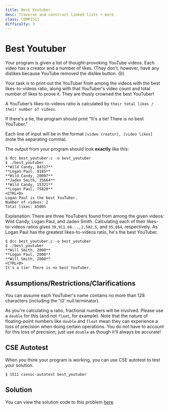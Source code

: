 ```yaml
---
title: Best Youtuber
desc: Traverse and construct linked lists + more.
class: COMP1511
difficulty: 3
---
```


# Best Youtuber

Your program is given a list of thought-provoking YouTube videos. Each video has a creator and a number of likes. (They don’t, however, have any dislikes because YouTube removed the dislike button. 😢)

Your task is to print out the YouTuber from among the videos with the best likes-to-videos ratio, along with that YouTuber's video count and total number of likes to prove it. They are thusly crowned the best YouTuber!

A YouTuber’s likes-to-videos ratio is calculated by `their total likes / their number of videos`.

If there's a tie, the program should print "It's a tie! There is no best YouTuber."

Each line of input will be in the format `[video creator], [video likes]` (note the separating comma).

The output from your program should look **exactly** like this:

```bash:~/1511-revision/best_youtuber
$ dcc best_youtuber.c -o best_youtuber
$ ./best_youtuber
**Wild Candy, 84317**
**Logan Paul, 9185**
**Wild Candy, 20097**
**Jaden Smith, 35664**
**Wild Candy, 15321**
**Logan Paul, 75820**
<CTRL+D>
Logan Paul is the best YouTuber.
Number of videos: 2
Total likes: 85005
```

Explanation: There are three YouTubers found from among the given videos: Wild Candy, Logan Paul, and Jaden Smith. Calculating each of their likes-to-videos ratios gives `39,911.66...`, `2,502.5`, and `35,664`, respectively. As Logan Paul has the greatest likes-to-videos ratio, he's the best YouTuber.

```bash:~/1511-revision/best_youtuber
$ dcc best_youtuber.c -o best_youtuber
$ ./best_youtuber
**Will Smith, 2000**
**Logan Paul, 2000**
**Will Smith, 2000**
<CTRL+D>
It's a tie! There is no best YouTuber.
```

## Assumptions/Restrictions/Clarifications

You can assume each YouTuber's name contains no more than 128 characters (including the '\0' null terminator).

As you're calculating a ratio, fractional numbers will be involved. Please use a `double` for this (and not `float`, for example). Note that the nature of floating-point numbers like `double` and `float` mean they can experience a loss of precision when doing certain operations. You do not have to account for this loss of precision; just use `double` as though it'll always be accurate!

## CSE Autotest

When you think your program is working, you can use CSE autotest to test your solution.

```bash:~/1511-revision/best_youtuber
$ 1511 csesoc-autotest best_youtuber
```

## Solution

You can view the solution code to this problem [here](https://github.com/csesoc/comp1511-revision-t1-2022/blob/master/solutions/best-youtuber/solution.c).
